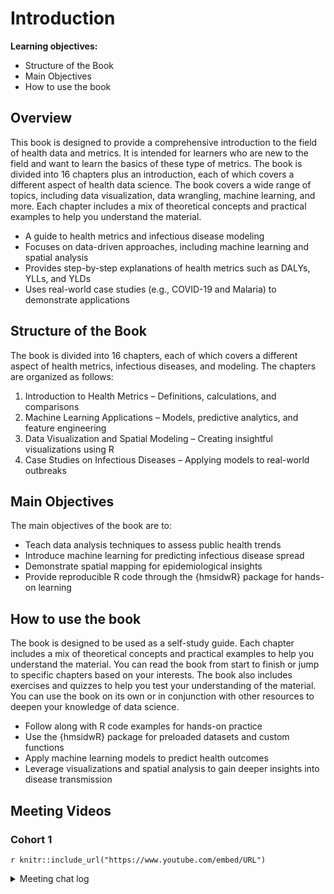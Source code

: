 # Introduction

**Learning objectives:**

- Structure of the Book
- Main Objectives
- How to use the book

## Overview {-}

This book is designed to provide a comprehensive introduction to the field of health data and metrics. It is intended for learners who are new to the field and want to learn the basics of these type of metrics. The book is divided into 16 chapters plus an introduction, each of which covers a different aspect of health data science. The book covers a wide range of topics, including data visualization, data wrangling, machine learning, and more. Each chapter includes a mix of theoretical concepts and practical examples to help you understand the material.

- A guide to health metrics and infectious disease modeling
- Focuses on data-driven approaches, including machine learning and spatial analysis
- Provides step-by-step explanations of health metrics such as DALYs, YLLs, and YLDs
- Uses real-world case studies (e.g., COVID-19 and Malaria) to demonstrate applications





## Structure of the Book {-}

The book is divided into 16 chapters, each of which covers a different aspect of health metrics, infectious diseases, and modeling. The chapters are organized as follows:

1.	Introduction to Health Metrics – Definitions, calculations, and comparisons
2.	Machine Learning Applications – Models, predictive analytics, and feature engineering
3.	Data Visualization and Spatial Modeling – Creating insightful visualizations using R
4.	Case Studies on Infectious Diseases – Applying models to real-world outbreaks
	
## Main Objectives {-}

The main objectives of the book are to:

- Teach data analysis techniques to assess public health trends
- Introduce machine learning for predicting infectious disease spread
- Demonstrate spatial mapping for epidemiological insights
- Provide reproducible R code through the {hmsidwR} package for hands-on learning

## How to use the book {-}

The book is designed to be used as a self-study guide. Each chapter includes a mix of theoretical concepts and practical examples to help you understand the material. You can read the book from start to finish or jump to specific chapters based on your interests. The book also includes exercises and quizzes to help you test your understanding of the material. You can use the book on its own or in conjunction with other resources to deepen your knowledge of data science.

- Follow along with R code examples for hands-on practice
- Use the {hmsidwR} package for preloaded datasets and custom functions
- Apply machine learning models to predict health outcomes
- Leverage visualizations and spatial analysis to gain deeper insights into disease transmission


## Meeting Videos {-}

### Cohort 1 {-}

`r knitr::include_url("https://www.youtube.com/embed/URL")`

<details>
<summary> Meeting chat log </summary>

```
LOG
```
</details>
